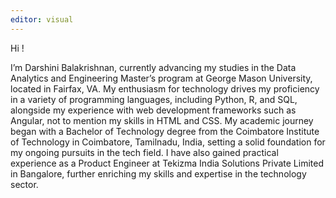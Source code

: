 ```yaml
---
editor: visual
---
```


Hi !

I'm Darshini Balakrishnan, currently advancing my studies in the Data Analytics and Engineering Master's program at George Mason University, located in Fairfax, VA. My enthusiasm for technology drives my proficiency in a variety of programming languages, including Python, R, and SQL, alongside my experience with web development frameworks such as Angular, not to mention my skills in HTML and CSS. My academic journey began with a Bachelor of Technology degree from the Coimbatore Institute of Technology in Coimbatore, Tamilnadu, India, setting a solid foundation for my ongoing pursuits in the tech field. I have also gained practical experience as a Product Engineer at Tekizma India Solutions Private Limited in Bangalore, further enriching my skills and expertise in the technology sector.
